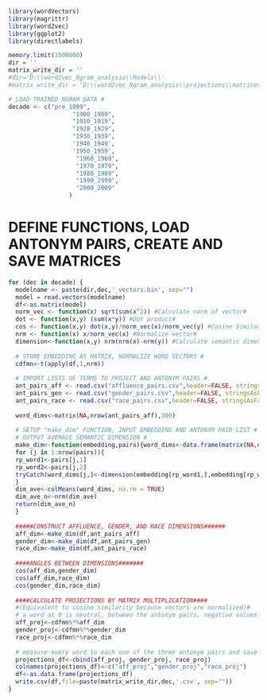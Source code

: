 ```{r}
library(wordVectors)
library(magrittr)
library(word2vec)
library(ggplot2)
library(directlabels)
```

```{r}
memory.limit(1500000)
dir = ''
matrix_write_dir = ''
#dir='D:\\word2vec_Ngram_analysis\\Models\\'
#matrix_write_dir = 'D:\\word2vec_Ngram_analysis\\projections\\matrices\\matrix'
```

```{r}
# LOAD TRAINED NGRAM DATA #
decade <- c("pre_1899",
                  "1900_1909",
                  "1910_1919",
                  "1920_1929",
                  "1930_1939",
                  '1940_1949',
                  '1950_1959',
                   "1960_1969",
                   "1970_1979",
                   "1980_1989",
                   "1990_1999",
                   "2000_2009"
                 )
```

# DEFINE FUNCTIONS, LOAD ANTONYM PAIRS, CREATE AND SAVE MATRICES #
```{r}
for (dec in decade) {
  modelname <- paste(dir,dec,'_vectors.bin', sep="") 
  model = read.vectors(modelname)
  df<-as.matrix(model)
  norm_vec <- function(x) sqrt(sum(x^2)) #Calculate norm of vector#
  dot <- function(x,y) (sum(x*y)) #Dot product#
  cos <- function(x,y) dot(x,y)/norm_vec(x)/norm_vec(y) #Cosine Similarity#
  nrm <- function(x) x/norm_vec(x) #Normalize vector#
  dimension<-function(x,y) nrm(nrm(x)-nrm(y)) #Calculate semantic dimension from antonym pair#
  
  # STORE EMBEDDING AS MATRIX, NORMALIZE WORD VECTORS #
  cdfmn<-t(apply(df,1,nrm))
  
  # IMPORT LISTS OF TERMS TO PROJECT AND ANTONYM PAIRS #
  ant_pairs_aff <- read.csv("affluence_pairs.csv",header=FALSE, stringsAsFactor=F)
  ant_pairs_gen <- read.csv("gender_pairs.csv",header=FALSE, stringsAsFactor=F)
  ant_pairs_race <- read.csv("race_pairs.csv",header=FALSE, stringsAsFactor=F)
  
  word_dims<-matrix(NA,nrow(ant_pairs_aff),300)
  
  # SETUP "make_dim" FUNCTION, INPUT EMBEDDING AND ANTONYM PAIR LIST #
  # OUTPUT AVERAGE SEMANTIC DIMENSION #
  make_dim<-function(embedding,pairs){word_dims<-data.frame(matrix(NA,nrow(pairs),300))
  for (j in 1:nrow(pairs)){
  rp_word1<-pairs[j,1]
  rp_word2<-pairs[j,2]
  tryCatch(word_dims[j,]<-dimension(embedding[rp_word1,],embedding[rp_word2,]),error=function(e){})
  }
  dim_ave<-colMeans(word_dims, na.rm = TRUE)
  dim_ave_n<-nrm(dim_ave)
  return(dim_ave_n)
  }
  
  #####CONSTRUCT AFFLUENCE, GENDER, AND RACE DIMENSIONS######
  aff_dim<-make_dim(df,ant_pairs_aff)
  gender_dim<-make_dim(df,ant_pairs_gen)
  race_dim<-make_dim(df,ant_pairs_race)
  
  ####ANGLES BETWEEN DIMENSIONS#######
  cos(aff_dim,gender_dim)
  cos(aff_dim,race_dim)
  cos(gender_dim,race_dim)
  
  ####CALCULATE PROJECTIONS BY MATRIX MULTIPLICATION####
  #(Equivalent to cosine similarity because vectors are normalized)#
  # a word at 0 is neutral, between the antonym pairs, negative values towards women, positive towards men #
  aff_proj<-cdfmn%*%aff_dim
  gender_proj<-cdfmn%*%gender_dim
  race_proj<-cdfmn%*%race_dim
  
  # measure every word to each one of the three antonym pairs and save df for fast loading #
  projections_df<-cbind(aff_proj, gender_proj, race_proj) 
  colnames(projections_df)<-c("aff_proj","gender_proj","race_proj")
  df<-as.data.frame(projections_df)
  write.csv(df,file=paste(matrix_write_dir,dec,'.csv', sep=""))
}
```
